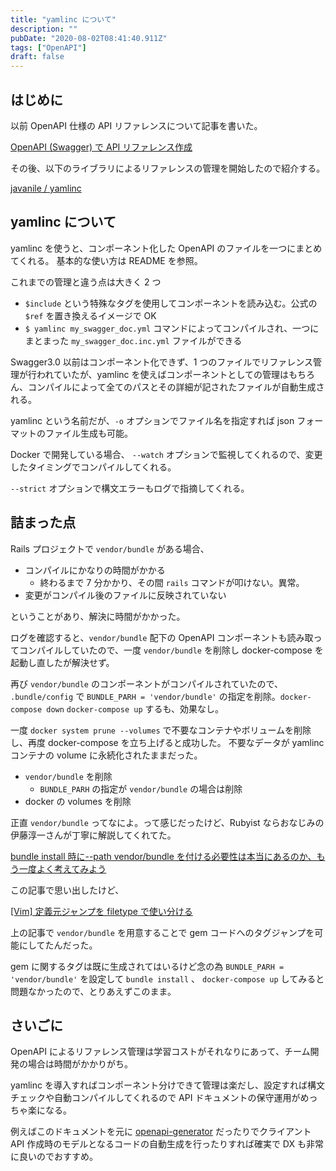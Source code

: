 ```yaml
---
title: "yamlinc について"
description: ""
pubDate: "2020-08-02T08:41:40.911Z"
tags: ["OpenAPI"]
draft: false
---
```


## はじめに

以前 OpenAPI 仕様の API リファレンスについて記事を書いた。

[OpenAPI (Swagger) で API リファレンス作成](/posts/20200614)

その後、以下のライブラリによるリファレンスの管理を開始したので紹介する。

[javanile / yamlinc](https://github.com/javanile/yamlinc)

## yamlinc について

yamlinc を使うと、コンポーネント化した OpenAPI のファイルを一つにまとめてくれる。
基本的な使い方は README を参照。

これまでの管理と違う点は大きく 2 つ

- `$include` という特殊なタグを使用してコンポーネントを読み込む。公式の `$ref` を置き換えるイメージで OK
- `$ yamlinc my_swagger_doc.yml` コマンドによってコンパイルされ、一つにまとまった `my_swagger_doc.inc.yml` ファイルができる

Swagger3.0 以前はコンポーネント化できず、1 つのファイルでリファレンス管理が行われていたが、yamlinc を使えばコンポーネントとしての管理はもちろん、コンパイルによって全てのパスとその詳細が記されたファイルが自動生成される。

yamlinc という名前だが、`-o` オプションでファイル名を指定すれば json フォーマットのファイル生成も可能。

Docker で開発している場合、 `--watch` オプションで監視してくれるので、変更したタイミングでコンパイルしてくれる。

`--strict` オプションで構文エラーもログで指摘してくれる。

## 詰まった点

Rails プロジェクトで `vendor/bundle` がある場合、

- コンパイルにかなりの時間がかかる
  - 終わるまで 7 分かかり、その間 `rails` コマンドが叩けない。異常。
- 変更がコンパイル後のファイルに反映されていない

ということがあり、解決に時間がかかった。

ログを確認すると、`vendor/bundle` 配下の OpenAPI コンポーネントも読み取ってコンパイルしていたので、一度 `vendor/bundle` を削除し docker-compose を起動し直したが解決せず。

再び `vendor/bundle` のコンポーネントがコンパイルされていたので、 `.bundle/config` で `BUNDLE_PARH = 'vendor/bundle'` の指定を削除。`docker-compose down` `docker-compose up` するも、効果なし。

一度 `docker system prune --volumes` で不要なコンテナやボリュームを削除し、再度 docker-compose を立ち上げると成功した。
不要なデータが yamlinc コンテナの volume に永続化されたままだった。

- `vendor/bundle` を削除
  - `BUNDLE_PARH` の指定が `vendor/bundle` の場合は削除
- docker の volumes を削除

正直 `vendor/bundle` ってなによ。って感じだったけど、Rubyist ならおなじみの伊藤淳一さんが丁寧に解説してくれてた。

[bundle install 時に--path vendor/bundle を付ける必要性は本当にあるのか、もう一度よく考えてみよう](https://qiita.com/jnchito/items/99b1dbea1767a5095d85)

この記事で思い出したけど、

[[Vim] 定義元ジャンプを filetype で使い分ける](/posts/20200720)

上の記事で `vendor/bundle` を用意することで gem コードへのタグジャンプを可能にしてたんだった。

gem に関するタグは既に生成されてはいるけど念の為 `BUNDLE_PARH = 'vendor/bundle'` を設定して `bundle install` 、 `docker-compose up` してみると問題なかったので、とりあえずこのまま。

## さいごに

OpenAPI によるリファレンス管理は学習コストがそれなりにあって、チーム開発の場合は時間がかかりがち。

yamlinc を導入すればコンポーネント分けできて管理は楽だし、設定すれば構文チェックや自動コンパイルしてくれるので API ドキュメントの保守運用がめっちゃ楽になる。

例えばこのドキュメントを元に [openapi-generator](https://github.com/OpenAPITools/openapi-generator) だったりでクライアント API 作成時のモデルとなるコードの自動生成を行ったりすれば確実で DX も非常に良いのでおすすめ。
